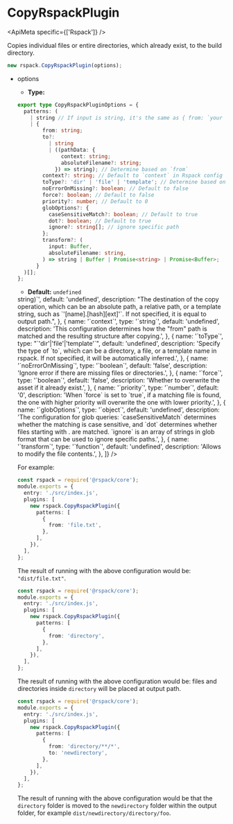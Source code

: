 
<WebpackLicense from="https://webpack.js.org/plugins/copy-webpack-plugin/#root" />

# CopyRspackPlugin

<ApiMeta specific={['Rspack']} />

Copies individual files or entire directories, which already exist, to the build directory.

```js
new rspack.CopyRspackPlugin(options);
```

- options

  - **Type:**

  ```ts
  export type CopyRspackPluginOptions = {
    patterns: (
      | string // If input is string, it's the same as { from: `your input string` }
      | {
          from: string;
          to?:
            | string
            | ((pathData: {
                context: string;
                absoluteFilename?: string;
              }) => string); // Determine based on `from`
          context?: string; // Default to `context` in Rspack config
          toType?: 'dir' | 'file' | 'template'; // Determine based on `from`
          noErrorOnMissing?: boolean; // Default to false
          force?: boolean; // Default to false
          priority?: number; // Default to 0
          globOptions?: {
            caseSensitiveMatch?: boolean; // Default to true
            dot?: boolean; // Default to true
            ignore?: string[]; // ignore specific path
          };
          transform?: (
            input: Buffer,
            absoluteFilename: string,
          ) => string | Buffer | Promise<string> | Promise<Buffer>;
        }
    )[];
  };
  ```

  - **Default:** `undefined`

  <Table
    header={[
      {
        name: 'Name',
        key: 'name',
      },
      {
        name: 'Type',
        key: 'type',
      },
      {
        name: 'Default',
        key: 'default',
      },
      {
        name: 'Description',
        key: 'description',
      },
    ]}
    body={[
      {
        name: '`from`',
        type: '`string`',
        default: 'undefined',
        description:
          'The source path of the copy operation, which can be an absolute path, a relative path, or a glob search string. It can refer to a file or a directory. If a relative path is passed, it is relative to the `context` configuration.',
      },
      {
        name: '`to`',
        type: '`string | ((pathData: { context: string; absoluteFilename?: string }) => string)`',
        default: 'undefined',
        description:
          "The destination of the copy operation, which can be an absolute path, a relative path, or a template string, such as `'[name].[hash][ext]'`. If not specified, it is equal to output path.",
      },
      {
        name: '`context`',
        type: '`string`',
        default: 'undefined',
        description:
          'This configuration determines how the "from" path is matched and the resulting structure after copying.',
      },
      {
        name: '`toType`',
        type: "`'dir'|'file'|'template'`",
        default: 'undefined',
        description:
          'Specify the type of `to`, which can be a directory, a file, or a template name in rspack. If not specified, it will be automatically inferred.',
      },
      {
        name: '`noErrorOnMissing`',
        type: '`boolean`',
        default: 'false',
        description: 'Ignore error if there are missing files or directories.',
      },
      {
        name: '`force`',
        type: '`boolean`',
        default: 'false',
        description: 'Whether to overwrite the asset if it already exist.',
      },
      {
        name: '`priority`',
        type: '`number`',
        default: '0',
        description:
          'When `force` is set to `true`, if a matching file is found, the one with higher priority will overwrite the one with lower priority.',
      },
      {
        name: '`globOptions`',
        type: '`object`',
        default: 'undefined',
        description:
          'The configuration for glob queries: `caseSensitiveMatch` determines whether the matching is case sensitive, and `dot` determines whether files starting with . are matched. `ignore` is an array of strings in glob format that can be used to ignore specific paths.',
      },
      {
        name: '`transform`',
        type: '`function`',
        default: 'undefined',
        description: 'Allows to modify the file contents.',
      },
    ]}
  />

For example:

```ts title="rspack.config.js"
const rspack = require('@rspack/core');
module.exports = {
  entry: './src/index.js',
  plugins: [
    new rspack.CopyRspackPlugin({
      patterns: [
        {
          from: 'file.txt',
        },
      ],
    }),
  ],
};
```

The result of running with the above configuration would be: `"dist/file.txt"`.

```ts title="rspack.config.js"
const rspack = require('@rspack/core');
module.exports = {
  entry: './src/index.js',
  plugins: [
    new rspack.CopyRspackPlugin({
      patterns: [
        {
          from: 'directory',
        },
      ],
    }),
  ],
};
```

The result of running with the above configuration would be: files and directories inside `directory` will be placed at output path.

```ts title="rspack.config.js"
const rspack = require('@rspack/core');
module.exports = {
  entry: './src/index.js',
  plugins: [
    new rspack.CopyRspackPlugin({
      patterns: [
        {
          from: 'directory/**/*',
          to: 'newdirectory',
        },
      ],
    }),
  ],
};
```

The result of running with the above configuration would be that the `directory` folder is moved to the `newdirectory` folder within the output folder, for example `dist/newdirectory/directory/foo`.

